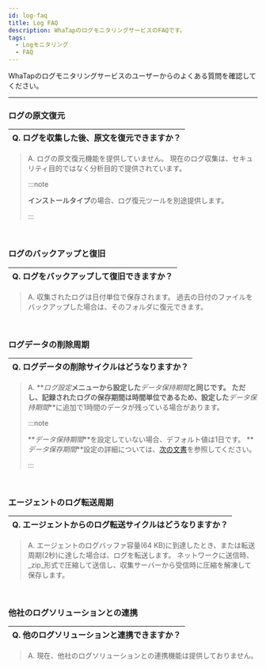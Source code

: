 ```yaml
---
id: log-faq
title: Log FAQ
description: WhaTapのログモニタリングサービスのFAQです。
tags:
  - Logモニタリング
  - FAQ
---
```


WhaTapのログモニタリングサービスのユーザーからのよくある質問を確認してください。 

* * *

<div class ='faq'>

### ログの原文復元

| Q. ログを収集した後、原文を復元できますか？ |
| ----------------------- |

> A. ログの原文復元機能を提供していません。 現在のログ収集は、セキュリティ目的ではなく分析目的で提供されています。
>
> :::note
>
> **インストールタイプ**の場合、ログ復元ツールを別途提供します。
>
> :::

<br/>

### ログのバックアップと復旧

| Q. ログをバックアップして復旧できますか？ |
| ---------------------- |

> A. 収集されたログは日付単位で保存されます。 過去の日付のファイルをバックアップした場合は、そのフォルダに復元できます。 

<br/>

### ログデータの削除周期

| Q. ログデータの削除サイクルはどうなりますか？ |
| ------------------------ |

> A. **_ログ設定_**メニューから設定した**_データ保持期間_**と同じです。 ただし、記録されたログの保存期間は時間単位であるため、設定した**_データ保持期間_**に追加で1時間のデータが残っている場合があります。
>
> :::note
>
> **_データ保持期間_**を設定していない場合、デフォルト値は1日です。 **_データ保存期間_**設定の詳細については、[次の文書](../log/log-setting#log-data-setting)を参照してください。
>
> :::

<br/>

### エージェントのログ転送周期

| Q. エージェントからのログ転送サイクルはどうなりますか？ |
| ----------------------------- |

> A. エージェントのログバッファ容量(64 KB)に到達したとき、または転送周期(2秒)に達した場合は、ログを転送します。 ネットワークに送信時、_zip_形式で圧縮して送信し、収集サーバーから受信時に圧縮を解凍して保存します。

<br/>

### 他社のログソリューションとの連携

| Q. 他のログソリューションと連携できますか？ |
| ----------------------- |

> A. 現在、他社のログソリューションとの連携機能は提供しておりません。

<br/>

</div>
